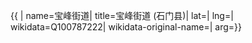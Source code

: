 {{ {{{1|PRC admin/showdata}}}|
name=宝峰街道|
title=宝峰街道 (石门县)|
lat=|
lng=|
wikidata=Q100787222|
wikidata-original-name=|
arg={{{arg|}}}}}